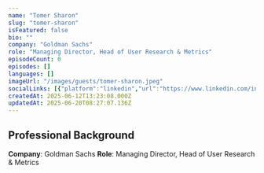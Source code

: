 ```yaml
---
name: "Tomer Sharon"
slug: "tomer-sharon"
isFeatured: false
bio: ""
company: "Goldman Sachs"
role: "Managing Director, Head of User Research & Metrics"
episodeCount: 0
episodes: []
languages: []
imageUrl: "/images/guests/tomer-sharon.jpeg"
socialLinks: [{"platform":"linkedin","url":"https://www.linkedin.com/in/tomersharon/"}]
createdAt: 2025-06-12T13:23:08.000Z
updatedAt: 2025-06-20T08:27:07.136Z
---
```


## Professional Background

**Company**: Goldman Sachs
**Role**: Managing Director, Head of User Research & Metrics
